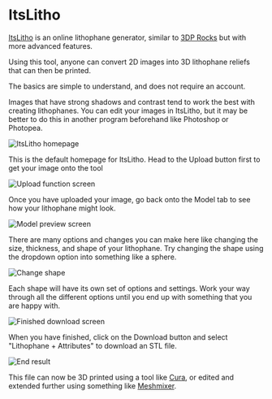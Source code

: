 
# ItsLitho

[ItsLitho](http://tool.itslitho.com/) is an online lithophane generator, similar to [3DP Rocks](https://learn.tewahi.com/tools/3dprocks) but with more advanced features.

Using this tool, anyone can convert 2D images into 3D lithophane reliefs that can then be printed.

The basics are simple to understand, and does not require an account.


<Callout type="warning" emoji="⚠️">
Images that have strong shadows and contrast tend to work the best with creating lithophanes. You can edit your images in ItsLitho, but it may be better to do this in another program beforehand like Photoshop or Photopea.
</Callout>

![ItsLitho homepage](https://media.tewahi.com/litho1.png)

This is the default homepage for ItsLitho. Head to the Upload button first to get your image onto the tool

![Upload function screen](https://media.tewahi.com/litho2.png)

Once you have uploaded your image, go back onto the Model tab to see how your lithophane might look.

![Model preview screen](https://media.tewahi.com/litho3.png)

There are many options and changes you can make here like changing the size, thickness, and shape of your lithophane. Try changing the shape using the dropdown option into something like a sphere.

![Change shape](https://media.tewahi.com/litho4.png)

Each shape will have its own set of options and settings. Work your way through all the different options until you end up with something that you are happy with.

![Finished download screen](https://media.tewahi.com/litho5.png)

When you have finished, click on the Download button and select "Lithophane + Attributes" to download an STL file.

![End result](https://media.tewahi.com/litho6.png)

This file can now be 3D printed using a tool like [Cura](https://learn.tewahi.com/tools/cura), or edited and extended further using something like [Meshmixer](https://learn.tewahi.com/tools/meshmixer).